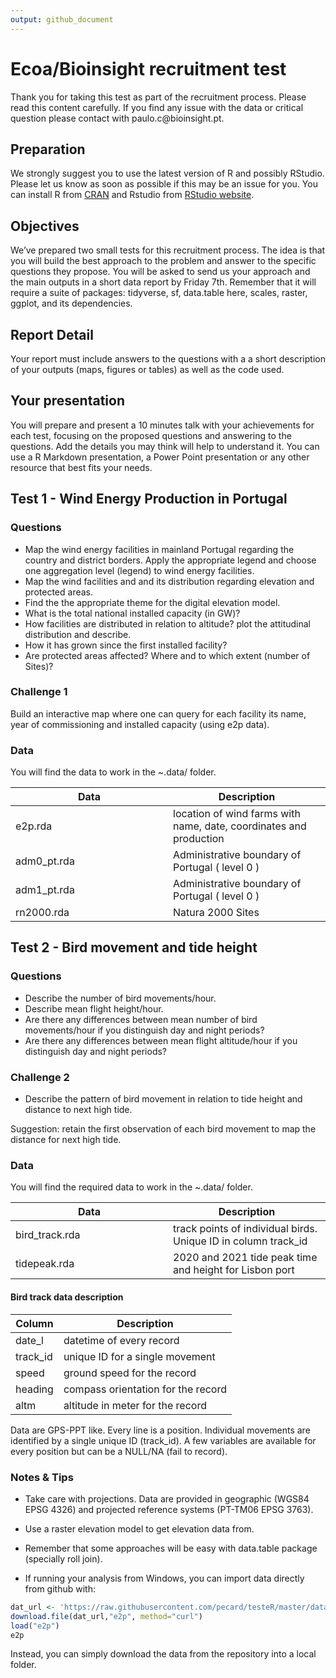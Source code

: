 ```yaml
---
output: github_document
---
```


# Ecoa/Bioinsight recruitment test
Thank you for taking this test as part of the recruitment process. Please read this content carefully.
If you find any issue with the data or critical question please contact with paulo.c@bioinsight.pt.

## Preparation
We strongly suggest you to use the latest version of R and possibly RStudio. Please let us know as soon as possible if this may be an issue for you. 
You can install R from [CRAN](https://CRAN.R-project.org) and Rstudio from [RStudio website](https://www.rstudio.com/products/rstudio-desktop-pro/download-commercial/).

## Objectives
We've prepared two small tests for this recruitment process. 
The idea is that you will build the best approach to the problem and answer to the specific questions they propose.
You will be asked to send us your approach and the main outputs in a short data report by Friday 7th.
Remember that it will require a suite of packages: tidyverse, sf, data.table here, scales, raster, ggplot, and its dependencies.

## Report Detail
Your report must include answers to the questions with a a short description of your outputs (maps, figures or tables) as well as the code used.

## Your presentation
You will prepare and present a 10 minutes talk with your achievements for each test, focusing on the proposed questions and answering to the questions. Add the details you may think will help to understand it. 
You can use a R Markdown presentation, a Power Point presentation or any other resource that best fits your needs.

## Test 1 - Wind Energy Production in Portugal

### Questions
- Map the wind energy facilities in mainland Portugal regarding the country and district borders. Apply the appropriate legend and choose one aggregation level (legend) to  wind energy facilities.
- Map the wind facilities and and its distribution regarding elevation and protected areas. 
- Find the the appropriate theme for the digital elevation model. 
- What is the total national installed capacity (in GW)?
- How facilities are distributed in relation to altitude? plot the attitudinal distribution and describe.
- How it has grown since the first installed facility?
- Are protected areas affected? Where and to which extent (number of Sites)?

### Challenge 1
Build an interactive map where one can query for each facility its name, year of commissioning and installed capacity (using e2p data).

### Data
You will find the data to work in the ~.data/ folder. 

| Data | Description |
| ------ | ------ |
| e2p.rda | location of wind farms with name, date, coordinates and production |
| adm0_pt.rda | Administrative boundary of Portugal ( level 0 ) |
| adm1_pt.rda | Administrative boundary of Portugal ( level 0 ) |
| rn2000.rda | Natura 2000 Sites  |

## Test 2 - Bird movement and tide height

### Questions
- Describe the number of bird movements/hour.
- Describe mean flight height/hour.
- Are there any differences between mean number of bird movements/hour if you distinguish day and night periods? 
- Are there any differences between mean flight altitude/hour if you distinguish day and night periods?

### Challenge 2
- Describe the pattern of bird movement in relation to tide height and distance to next high tide.

Suggestion: retain the first observation of each bird movement to map the distance for next high tide.

### Data
You will find the required data to work in the ~.data/ folder.


| Data | Description |
| ------ | ------ |
| bird_track.rda | track points of individual birds. Unique ID in column track_id |
| tidepeak.rda | 2020 and 2021 tide peak time and height for Lisbon port |


#### Bird track data description
| Column | Description |
| ------ | ------ |
| date_l | datetime of every record |
| track_id | unique ID for a single movement |
| speed | ground speed for the record |
| heading | compass orientation for the record |
| altm | altitude in meter for the record |

Data  are GPS-PPT like. Every line is a position. Individual movements are identified by a single unique ID (track_id). A few variables are available for every position but can be a NULL/NA (fail to record).

### Notes & Tips
- Take care with projections. Data are provided in geographic (WGS84 EPSG 4326) and projected reference systems (PT-TM06 EPSG 3763).

- Use a raster elevation model to get elevation data from.

- Remember that some approaches will be easy with data.table package (specially roll join).

- If running your analysis from Windows, you can import data directly from github with:

```r
dat_url <- 'https://raw.githubusercontent.com/pecard/testeR/master/data/e2p.rda?raw=true'
download.file(dat_url,"e2p", method="curl")
load("e2p")
e2p
```

Instead, you can simply download the data from the repository into a local folder.
